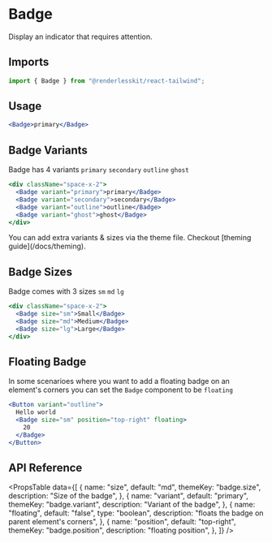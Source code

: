 
# Badge

Display an indicator that requires attention.

<ComponentLinks github="badge" theme="badge" story="primitives-badge" />

## Imports

```js
import { Badge } from "@renderlesskit/react-tailwind";
```

## Usage

```jsx live
<Badge>primary</Badge>
```

## Badge Variants

Badge has 4 variants `primary` `secondary` `outline` `ghost`

```jsx live
<div className="space-x-2">
  <Badge variant="primary">primary</Badge>
  <Badge variant="secondary">secondary</Badge>
  <Badge variant="outline">outline</Badge>
  <Badge variant="ghost">ghost</Badge>
</div>
```

<Callout>
  You can add extra variants & sizes via the theme file. Checkout [theming
  guide](/docs/theming).
</Callout>

## Badge Sizes

Badge comes with 3 sizes `sm` `md` `lg`

```jsx live
<div className="space-x-2">
  <Badge size="sm">Small</Badge>
  <Badge size="md">Medium</Badge>
  <Badge size="lg">Large</Badge>
</div>
```

## Floating Badge

In some scenarioes where you want to add a floating badge on an element's
corners you can set the `Badge` component to be `floating`

```jsx live
<Button variant="outline">
  Hello world
  <Badge size="sm" position="top-right" floating>
    20
  </Badge>
</Button>
```

## API Reference

<PropsTable
  data={[
    {
      name: "size",
      default: "md",
      themeKey: "badge.size",
      description: "Size of the badge",
    },
    {
      name: "variant",
      default: "primary",
      themeKey: "badge.variant",
      description: "Variant of the badge",
    },
    {
      name: "floating",
      default: "false",
      type: "boolean",
      description: "floats the badge on parent element's corners",
    },
    {
      name: "position",
      default: "top-right",
      themeKey: "badge.position",
      description: "floating position",
    },
  ]}
/>
